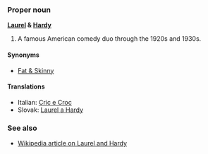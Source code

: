 ===Proper noun===
'''[[Laurel]] & [[Hardy]]'''

# A famous American comedy duo through the 1920s and 1930s.

====Synonyms====
*[[Fat & Skinny]]

====Translations====
*Italian: [[Cric e Croc]]
*Slovak: [[Laurel a Hardy]]

===See also===
*[[w:en:Laurel and Hardy|Wikipedia article on Laurel and Hardy]]